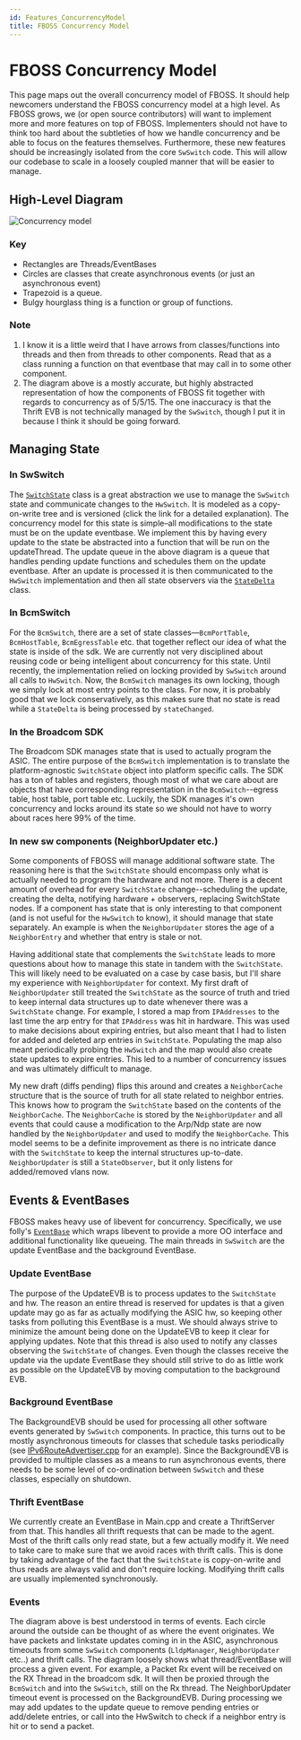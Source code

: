 ```yaml
---
id: Features_ConcurrencyModel
title: FBOSS Concurrency Model
---
```


# FBOSS Concurrency Model 
This page maps out the overall concurrency model of FBOSS. It should help newcomers understand the FBOSS concurrency model at a high level. As FBOSS grows, we (or open source contributors) will want to implement more and more features on top of FBOSS. Implementers should not have to think too hard about the subtleties of how we handle concurrency and be able to focus on the features themselves. Furthermore, these new features should be increasingly isolated from the core `SwSwitch` code. This will allow our codebase to scale in a loosely coupled manner that will be easier to manage.   
## High-Level Diagram 
![Concurrency model](/img/fboss_conc_model.jpg)  
### Key 
* Rectangles are Threads/EventBases 
* Circles are classes that create asynchronous events (or just an asynchronous event) 
* Trapezoid is a queue. 
* Bulgy hourglass thing is a function or group of functions.  
### Note 
1. I know it is a little weird that I have arrows from classes/functions into threads and then from threads to other components. Read that as a class running a function on that eventbase that may call in to some other component. 
2. The diagram above is a mostly accurate, but highly abstracted representation of how the components of FBOSS fit together with regards to concurrency as of 5/5/15. The one inaccuracy is that the Thrift EVB is not technically managed by the `SwSwitch`, though I put it in because I think it should be going forward.   
## Managing State 
### In SwSwitch 
The [`SwitchState`](https://github.com/facebook/fboss/blob/master/fboss/agent/doc/SwitchState.md) class is a great abstraction we use to manage the `SwSwitch` state and communicate changes to the `HwSwitch`. It is modeled as a copy-on-write tree and is versioned (click the link for a detailed explanation). The concurrency model for this state is simple–all modifications to the state must be on the update eventbase. We implement this by having every update to the state be abstracted into a function that will be run on the updateThread. The update queue in the above diagram is a queue that handles pending update functions and schedules them on the update eventbase. After an update is processed it is then communicated to the `HwSwitch` implementation and then all state observers via the [`StateDelta`](https://github.com/facebook/fboss/blob/master/fboss/agent/state/StateDelta.h) class.  
### In BcmSwitch 
For the `BcmSwitch`, there are a set of state classes—`BcmPortTable`, `BcmHostTable`, `BcmEgressTable` etc. that together reflect our idea of what the state is inside of the sdk. We are currently not very disciplined about reusing code or being intelligent about concurrency for this state. Until recently, the implementation relied on locking provided by `SwSwitch` around all calls to `HwSwitch`. Now, the `BcmSwitch` manages its own locking, though we simply lock at most entry points to the class. For now, it is probably good that we lock conservatively, as this makes sure that no state is read while a `StateDelta` is being processed by `stateChanged`.  
### In the Broadcom SDK 
The Broadcom SDK manages state that is used to actually program the ASIC. The entire purpose of the `BcmSwitch` implementation is to translate the platform-agnostic `SwitchState` object into platform specific calls. The SDK has a ton of tables and registers, though most of what we care about are objects that have corresponding representation in the `BcmSwitch`--egress table, host table, port table etc. Luckily, the SDK manages it's own concurrency and locks around its state so we should not have to worry about races here 99% of the time.  
### In new sw components (NeighborUpdater etc.) 
Some components of FBOSS will manage additional software state. The reasoning here is that the `SwitchState` should encompass only what is actually needed to program the hardware and not more. There is a decent amount of overhead for every `SwitchState` change--scheduling the update, creating the delta, notifying hardware + observers, replacing SwitchState nodes. If a component has state that is only interesting to that component (and is not useful for the `HwSwitch` to know), it should manage that state separately. An example is when the `NeighborUpdater` stores the age of a `NeighborEntry` and whether that entry is stale or not.  

Having additional state that complements the `SwitchState` leads to more questions about how to manage this state in tandem with the `SwitchState`. This will likely need to be evaluated on a case by case basis, but I'll share my experience with `NeighborUpdater` for context. My first draft of `NeighborUpdater` still treated the `SwitchState` as the source of truth and tried to keep internal data structures up to date whenever there was a `SwitchState` change. For example, I stored a map from `IPAddresses` to the last time the arp entry for that `IPAddress` was hit in hardware. This was used to make decisions about expiring entries, but also meant that I had to listen for added and deleted arp entries in `SwitchState`. Populating the map also meant periodically probing the `HwSwitch` and the map would also create state updates to expire entries. This led to a number of concurrency issues and was ultimately difficult to manage.  

My new draft (diffs pending) flips this around and creates a `NeighborCache` structure that is the source of truth for all state related to neighbor entries. This knows how to program the `SwitchState` based on the contents of the `NeighborCache`. The `NeighborCache` is stored by the `NeighborUpdater` and all events that could cause a modification to the Arp/Ndp state are now handled by the `NeighborUpdater` and used to modify the `NeighborCache`. This model seems to be a definite improvement as there is no intricate dance with the `SwitchState` to keep the internal structures up-to-date. `NeighborUpdater` is still a `StateObserver`, but it only listens for added/removed vlans now.  
## Events & EventBases 
FBOSS makes heavy use of libevent for concurrency. Specifically, we use folly's [`EventBase`](https://github.com/facebook/folly/blob/master/folly/io/async/EventBase.h) which wraps libevent to provide a more OO interface and additional functionality like queueing. The main threads in `SwSwitch` are the update EventBase and the background EventBase.  
### Update EventBase 
The purpose of the UpdateEVB is to process updates to the `SwitchState` and hw. The reason an entire thread is reserved for updates is that a given update may go as far as actually modifying the ASIC hw, so keeping other tasks from polluting this EventBase is a must. We should always strive to minimize the amount being done on the UpdateEVB to keep it clear for applying updates. Note that this thread is also used to notify any classes observing the `SwitchState` of changes. Even though the classes receive the update via the update EventBase they should still strive to do as little work as possible on the UpdateEVB by moving computation to the background EVB.  
### Background EventBase 
The BackgroundEVB should be used for processing all other software events generated by `SwSwitch` components. In practice, this turns out to be mostly asynchronous timeouts for classes that schedule tasks periodically (see [IPv6RouteAdvertiser.cpp](https://github.com/facebook/fboss/blob/master/fboss/agent/ndp/IPv6RouteAdvertiser.h) for an example). Since the BackgroundEVB is provided to multiple classes as a means to run asynchronous events, there needs to be some level of co-ordination between `SwSwitch` and these classes, especially on shutdown.  
### Thrift EventBase 
We currently create an EventBase in Main.cpp and create a ThriftServer from that. This handles all thrift requests that can be made to the agent. Most of the thrift calls only read state, but a few actually modify it. We need to take care to make sure that we avoid races with thrift calls. This is done by taking advantage of the fact that the `SwitchState` is copy-on-write and thus reads are always valid and don't require locking. Modifying thrift calls are usually implemented synchronously.  
### Events 
The diagram above is best understood in terms of events. Each circle around the outside can be thought of as where the event originates. We have packets and linkstate updates coming in in the ASIC, asynchronous timeouts from some `SwSwitch` components (`LldpManager`, `NeighborUpdater` etc..) and thrift calls. The diagram loosely shows what thread/EventBase will process a given event. For example, a Packet Rx event will be received on the RX Thread in the broadcom sdk. It will then be proxied through the `BcmSwitch` and into the `SwSwitch`, still on the Rx thread. The NeighborUpdater timeout event is processed on the BackgroundEVB. During processing we may add updates to the update queue to remove pending entries or add/delete entries, or call into the HwSwitch to check if a neighbor entry is hit or to send a packet.
